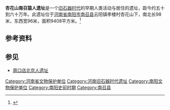 {{文物保护单位
| 级别 = 省级
| 省区市 = 河南省
| 名称 = 杏花山与[[小空山遗址|小空山遗址]]
| 图片 = 
| 编号 = 2-126
| 分类 = 古遗址
| 时代 = [[旧石器时代|旧石器时代]]
| 所在 = [[南阳市|南阳市]][[南召县|南召县]]
| 登录 = 1986年
}}

'''杏花山南召猿人遗址'''是一个[[旧石器时代|旧石器时代]]的早期人类活动与居住的遗址，距今约五十到六十万年。此遗址位于[[河南省|河南省]][[南阳市|南阳市]][[南召县|南召县]]云阳镇李楼村杏花山下，南北长98米，东西宽96米，面积9408平方米。<ref>{{cite web|url=http://www.nanzhao.gov.cn/data/main/htm/20071/2007124094600706.htm|title=杏花山南召猿人遗址简介|access-date=2010-10-13|archive-date=2007-04-02|archive-url=https://web.archive.org/web/20070402220442/http://www.nanzhao.gov.cn/data/main/htm/20071/2007124094600706.htm|dead-url=no}}</ref>

==参考资料==
{{reflist}}

==参见==
*[[周口店北京人遗址|周口店北京人遗址]]

{{DEFAULTSORT:X}}
[[Category:河南省文物保护单位|Category:河南省文物保护单位]]
[[Category:河南旧石器时代遗址|Category:河南旧石器时代遗址]]
[[Category:南阳文物保护单位|Category:南阳文物保护单位]]
[[Category:南阳史前时期|Category:南阳史前时期]]
[[Category:南召县|Category:南召县]]